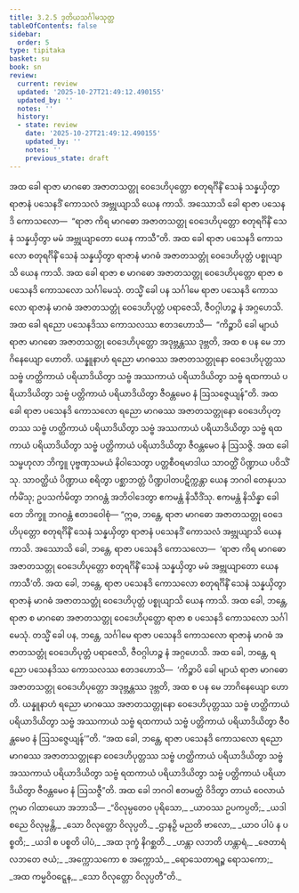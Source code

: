 ```yaml
---
title: 3.2.5 ဒုတိယသင်္ဂါမသုတ္တ
tableOfContents: false
sidebar:
  order: 5
type: tipitaka
basket: su
book: sn
review:
  current: review
  updated: '2025-10-27T21:49:12.490155'
  updated_by: ''
  notes: ''
  history:
  - state: review
    date: '2025-10-27T21:49:12.490155'
    updated_by: ''
    notes: ''
    previous_state: draft
---
```



<ReviewStatus review={frontmatter.review} showDetails={true} />

<HypothesisAnnotation frontmatter={frontmatter} />

<DynamicBreadcrumb />

<Division number="126" book="sn" e="ch" v="18" p="298">

<Paragraph number="663" book="sn">
အထ ခေါ ရာဇာ မာဂဓော အဇာတသတ္တု ဝေဒေဟိပုတ္တော စတုရင်္ဂိနိံ သေနံ သန္နယှိတွာ ရာဇာနံ ပသေနဒိံ ကောသလံ အဗ္ဘုယျာသိ ယေန ကာသိ. အဿောသိ ခေါ ရာဇာ ပသေနဒိ ကောသလော—  “ရာဇာ ကိရ မာဂဓော အဇာတသတ္တု ဝေဒေဟိပုတ္တော စတုရင်္ဂိနိံ သေနံ သန္နယှိတွာ မမံ အဗ္ဘုယျာတော ယေန ကာသီ”တိ. အထ ခေါ ရာဇာ ပသေနဒိ ကောသလော စတုရင်္ဂိနိံ သေနံ သန္နယှိတွာ ရာဇာနံ မာဂဓံ အဇာတသတ္တုံ ဝေဒေဟိပုတ္တံ ပစ္စုယျာသိ ယေန ကာသိ. အထ ခေါ ရာဇာ စ မာဂဓော အဇာတသတ္တု ဝေဒေဟိပုတ္တော ရာဇာ စ ပသေနဒိ ကောသလော သင်္ဂါမေသုံ. တသ္မိံ ခေါ ပန သင်္ဂါမေ ရာဇာ ပသေနဒိ ကောသလော ရာဇာနံ မာဂဓံ အဇာတသတ္တုံ ဝေဒေဟိပုတ္တံ ပရာဇေသိ, ဇီဝဂ္ဂါဟဉ္စ နံ အဂ္ဂဟေသိ. အထ ခေါ ရညော ပသေနဒိဿ ကောသလဿ ဧတဒဟောသိ—  “ကိဉ္စာပိ ခေါ မျာယံ ရာဇာ မာဂဓော အဇာတသတ္တု ဝေဒေဟိပုတ္တော အဒုဗ္ဘန္တဿ ဒုဗ္ဘတိ, အထ စ ပန မေ ဘာဂိနေယျော ဟောတိ. ယန္နူနာဟံ ရညော မာဂဓဿ အဇာတသတ္တုနော ဝေဒေဟိပုတ္တဿ သဗ္ဗံ ဟတ္ထိကာယံ ပရိယာဒိယိတွာ သဗ္ဗံ အဿကာယံ ပရိယာဒိယိတွာ သဗ္ဗံ ရထကာယံ ပရိယာဒိယိတွာ သဗ္ဗံ ပတ္တိကာယံ ပရိယာဒိယိတွာ ဇီဝန္တမေဝ နံ ဩသဇ္ဇေယျန်”တိ.
</Paragraph>

<Paragraph number="664" book="sn">
အထ ခေါ ရာဇာ ပသေနဒိ ကောသလော ရညော မာဂဓဿ အဇာတသတ္တုနော ဝေဒေဟိပုတ္တဿ သဗ္ဗံ ဟတ္ထိကာယံ ပရိယာဒိယိတွာ သဗ္ဗံ အဿကာယံ ပရိယာဒိယိတွာ သဗ္ဗံ ရထကာယံ ပရိယာဒိယိတွာ သဗ္ဗံ ပတ္တိကာယံ ပရိယာဒိယိတွာ ဇီဝန္တမေဝ နံ ဩသဇ္ဇိ.
</Paragraph>

<Paragraph number="665" book="sn">
အထ ခေါ သမ္ဗဟုလာ ဘိက္ခူ ပုဗ္ဗဏှသမယံ နိဝါသေတွာ ပတ္တစီဝရမာဒါယ သာဝတ္ထိံ ပိဏ္ဍာယ ပဝိသိံသု. သာဝတ္ထိယံ ပိဏ္ဍာယ စရိတွာ ပစ္ဆာဘတ္တံ ပိဏ္ဍပါတပဋိက္ကန္တာ ယေန ဘဂဝါ တေနုပသင်္ကမိံသု; ဥပသင်္ကမိတွာ ဘဂဝန္တံ အဘိဝါဒေတွာ ဧကမန္တံ နိသီဒိံသု. ဧကမန္တံ နိသိန္နာ ခေါ တေ ဘိက္ခူ ဘဂဝန္တံ ဧတဒဝေါစုံ—
</Paragraph>

<Paragraph number="666" book="sn">
“ဣဓ, ဘန္တေ, ရာဇာ မာဂဓော အဇာတသတ္တု ဝေဒေဟိပုတ္တော စတုရင်္ဂိနိံ သေနံ သန္နယှိတွာ ရာဇာနံ ပသေနဒိံ ကောသလံ အဗ္ဘုယျာသိ ယေန ကာသိ. အဿောသိ ခေါ, ဘန္တေ, ရာဇာ ပသေနဒိ ကောသလော—  ‘ရာဇာ ကိရ မာဂဓော အဇာတသတ္တု ဝေဒေဟိပုတ္တော စတုရင်္ဂိနိံ သေနံ သန္နယှိတွာ မမံ အဗ္ဘုယျာတော ယေန ကာသီ’တိ. အထ ခေါ, ဘန္တေ, ရာဇာ ပသေနဒိ ကောသလော စတုရင်္ဂိနိံ သေနံ သန္နယှိတွာ ရာဇာနံ မာဂဓံ အဇာတသတ္တုံ ဝေဒေဟိပုတ္တံ ပစ္စုယျာသိ ယေန ကာသိ. အထ ခေါ, ဘန္တေ, ရာဇာ စ မာဂဓော အဇာတသတ္တု ဝေဒေဟိပုတ္တော ရာဇာ စ ပသေနဒိ ကောသလော သင်္ဂါမေသုံ. တသ္မိံ ခေါ ပန, ဘန္တေ, သင်္ဂါမေ ရာဇာ ပသေနဒိ ကောသလော ရာဇာနံ မာဂဓံ အဇာတသတ္တုံ ဝေဒေဟိပုတ္တံ ပရာဇေသိ, ဇီဝဂ္ဂါဟဉ္စ နံ အဂ္ဂဟေသိ. အထ ခေါ, ဘန္တေ, ရညော ပသေနဒိဿ ကောသလဿ ဧတဒဟောသိ—  ‘ကိဉ္စာပိ ခေါ မျာယံ ရာဇာ မာဂဓော အဇာတသတ္တု ဝေဒေဟိပုတ္တော အဒုဗ္ဘန္တဿ ဒုဗ္ဘတိ, အထ စ ပန မေ ဘာဂိနေယျော ဟောတိ. ယန္နူနာဟံ ရညော မာဂဓဿ အဇာတသတ္တုနော ဝေဒေဟိပုတ္တဿ သဗ္ဗံ ဟတ္ထိကာယံ ပရိယာဒိယိတွာ သဗ္ဗံ အဿကာယံ သဗ္ဗံ ရထကာယံ သဗ္ဗံ ပတ္တိကာယံ ပရိယာဒိယိတွာ ဇီဝန္တမေဝ နံ ဩသဇ္ဇေယျန်’”တိ.
</Paragraph>

<Paragraph number="667" book="sn">
“အထ ခေါ, ဘန္တေ, ရာဇာ ပသေနဒိ ကောသလော ရညော မာဂဓဿ အဇာတသတ္တုနော ဝေဒေဟိပုတ္တဿ သဗ္ဗံ ဟတ္ထိကာယံ ပရိယာဒိယိတွာ သဗ္ဗံ အဿကာယံ ပရိယာဒိယိတွာ သဗ္ဗံ ရထကာယံ ပရိယာဒိယိတွာ သဗ္ဗံ ပတ္တိကာယံ ပရိယာဒိယိတွာ ဇီဝန္တမေဝ နံ ဩသဇ္ဇီ”တိ.
</Paragraph>

<Paragraph number="668" book="sn">
အထ ခေါ ဘဂဝါ ဧတမတ္ထံ ဝိဒိတွာ တာယံ ဝေလာယံ ဣမာ ဂါထာယော အဘာသိ—
</Paragraph>

<Paragraph number="669" type="verses" book="sn">
_“ဝိလုမ္ပတေဝ ပုရိသော,_  
_ယာဝဿ ဥပကပ္ပတိ;_  
_ယဒါ စညေ ဝိလုမ္ပန္တိ,_  
_သော ဝိလုတ္တော ဝိလုပ္ပတိ._  

</Paragraph>

<Paragraph number="670" type="verses" book="sn">
_ဌာနဉှိ မညတိ ဗာလော,_  
_ယာဝ ပါပံ န ပစ္စတိ;_  
_ယဒါ စ ပစ္စတိ ပါပံ,_  
_အထ ဒုက္ခံ နိဂစ္ဆတိ._  

</Paragraph>

<Paragraph number="671" type="verses" book="sn">
_ဟန္တာ လဘတိ ဟန္တာရံ,_  
_ဇေတာရံ လဘတေ ဇယံ;_  
_အက္ကောသကော စ အက္ကောသံ,_  
_ရောသေတာရဉ္စ ရောသကော;_  
_အထ ကမ္မဝိဝဋ္ဋေန,_  
_သော ဝိလုတ္တော ဝိလုပ္ပတီ”တိ._
</Paragraph>
</Division>